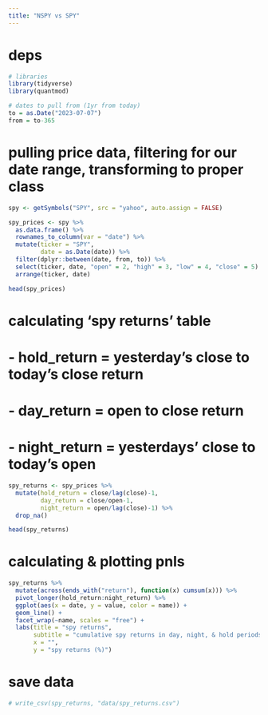 ```yaml
---
title: "NSPY vs SPY"
---
```


# deps

```r
# libraries
library(tidyverse)
library(quantmod)

# dates to pull from (1yr from today)
to = as.Date("2023-07-07")
from = to-365
```

# pulling price data, filtering for our date range, transforming to proper class

```r
spy <- getSymbols("SPY", src = "yahoo", auto.assign = FALSE)

spy_prices <- spy %>%
  as.data.frame() %>%
  rownames_to_column(var = "date") %>%
  mutate(ticker = "SPY",
         date = as.Date(date)) %>%
  filter(dplyr::between(date, from, to)) %>%
  select(ticker, date, "open" = 2, "high" = 3, "low" = 4, "close" = 5) %>%
  arrange(ticker, date)

head(spy_prices)
```

# calculating 'spy returns' table
# - hold_return = yesterday's close to today's close return
# - day_return = open to close return 
# - night_return = yesterdays' close to today's open 

```r
spy_returns <- spy_prices %>%
  mutate(hold_return = close/lag(close)-1,
         day_return = close/open-1,
         night_return = open/lag(close)-1) %>%
  drop_na()

head(spy_returns)
```

# calculating & plotting pnls

```r
spy_returns %>%
  mutate(across(ends_with("return"), function(x) cumsum(x))) %>%
  pivot_longer(hold_return:night_return) %>%
  ggplot(aes(x = date, y = value, color = name)) +
  geom_line() +
  facet_wrap(~name, scales = "free") +
  labs(title = "spy returns",
       subtitle = "cumulative spy returns in day, night, & hold periods",
       x = "",
       y = "spy returns (%)")
```

# save data 

```r
# write_csv(spy_returns, "data/spy_returns.csv")
```

